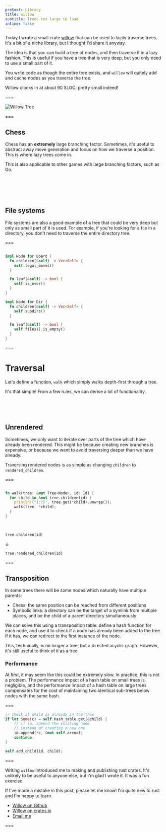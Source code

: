 ```yaml
---
pretext: Library
title: willow
subtitle: Trees too large to load
inline: false
---
```


Today I wrote a small crate [willow](https://github.com/lewis-carson/willow) that can be used to lazily traverse trees. It's a bit of a niche library, but I thought I'd share it anyway.

The idea is that you can build a tree of nodes, and then traverse it in a lazy fashion. This is useful if you have a tree that is very deep, but you only need to use a small part of it.

You write code as though the entire tree exists, and `willow` will quitely add and cache nodes as you traverse the tree.

Willow clocks in at about 90 SLOC: pretty small indeed!

===

![Willow Tree](https://images.unsplash.com/photo-1606596597449-d0dcccbba517?ixlib=rb-4.0.3&ixid=MnwxMjA3fDB8MHxwaG90by1wYWdlfHx8fGVufDB8fHx8&auto=format&fit=crop&w=870&q=80)

===

## Chess

Chess has an **extremely** large branching factor. Sometimes, it's useful to abstract away move generation and focus on how we traverse a position. This is where lazy trees come in.

This is also applicable to other games with large branching factors, such as Go.

<br/><br/><br/><br/>

## File systems

File systems are also a good example of a tree that could be very deep but only as small part of it is used. For example, if you're looking for a file in a directory, you don't need to traverse the entire directory tree.

===

```rust

impl Node for Board {
  fn children(&self) -> Vec<Self> {
    self.legal_moves()
  }

  fn leaf(&self) -> bool {
    self.is_over()
  }
}

```

```rust
impl Node for Dir {
  fn children(&self) -> Vec<Self> {
    self.subdirs()
  }

  fn leaf(&self) -> bool {
    self.files().is_empty()
  }
}
```

===

# Traversal

Let's define a function, `walk` which simply walks depth-first through a tree.

It's that simple! From a few rules, we can derive a lot of functionality.

<br/>
<br/>
<br/>

## Unrendered

Sometimes, we only want to iterate over parts of the tree which have already been rendered. This might be because creating new branches is expensive, or because we want to avoid traversing deeper than we have already.

Traversing rendered nodes is as simple as changing `children` to `rendered_children`.

===

```rust

fn walk(tree: &mut Tree<Node>, id: Id) {
  for child in &mut tree.children(id) {
    println!("{:?}", tree.get(*child).unwrap());
    walk(tree, *child);
  }
}

```

<br/>

```rust
tree.children(id)
```

↓

```rust
tree.rendered_children(id)
```

===

## Transposition

In some trees there will be some nodes which naturally have multiple parents:

- Chess: the same position can be reached from different positions
- Symbolic links: a directory can be the target of a symlink from multiple places, and be the child of a parent directory simultaneously

We can solve this using a transposition table: define a hash function for each node, and use it to check if a node has already been added to the tree. If it has, we can redirect to the first instance of the node.

This, technically, is no longer a tree, but a directed acyclic graph. However, it's still useful to think of it as a tree.

### Performance

At first, it may seem like this could be extremely slow. In practice, this is not a problem. The performance impact of a hash table on small trees is negligible, and the performance impact of a hash table on large trees compensates for the cost of maintaining two identical sub-trees below nodes with the same hash.

===

```rust
// check if child is already in the tree
if let Some(c) = self.hash_table.get(&child) {
    // if so, append the existing node
    // instead of creating a new one
    id.append(*c, &mut self.arena);
    continue;
}

self.add_child(id, child);
```

===

Writing `willow` introduced me to making and publishing rust crates. It's unlikely to be useful to anyone else, but I'm glad I wrote it. It was a fun exercise.

If I've made a mistake in this post, please let me know! I'm quite new to rust and I'm happy to learn.

- [Willow on Github](https://github.com/lewis-carson/willow)
- [Willow on crates.io](https://crates.io/crates/willowtree)
- [Email me](mailto:lewiscampbellcarson@gmail.com)

===